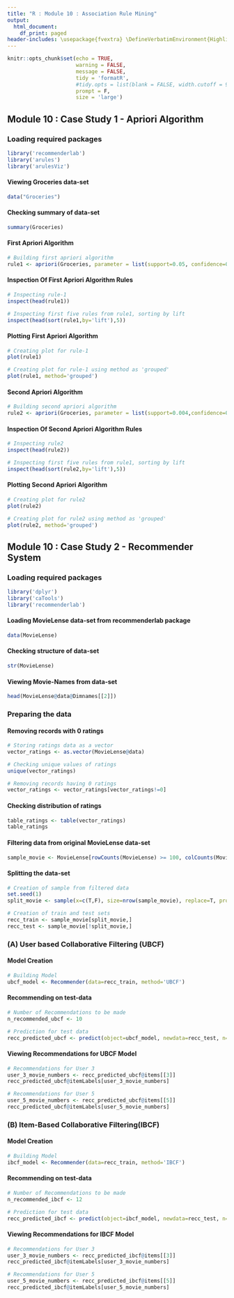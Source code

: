 ---
title: "R : Module 10 : Association Rule Mining"
output:
  html_document:
    df_print: paged
header-includes: \usepackage{fvextra} \DefineVerbatimEnvironment{Highlighting}{Verbatim}{breaklines,commandchars=\\\{\}}
---

```{r setup, include=FALSE}
knitr::opts_chunk$set(echo = TRUE,
                      warning = FALSE,
                      message = FALSE,
                      tidy = 'formatR',
                      #tidy.opts = list(blank = FALSE, width.cutoff = 90),
                      prompt = F,
                      size = 'large')
```

## Module 10 : Case Study 1 - Apriori Algorithm

### Loading required packages

```{r}
library('recommenderlab')
library('arules')
library('arulesViz')
```

#### Viewing Groceries data-set

```{r}
data("Groceries")
```

#### Checking summary of data-set

```{r}
summary(Groceries)
```

#### First Apriori Algorithm

```{r}
# Building first apriori algorithm
rule1 <- apriori(Groceries, parameter = list(support=0.05, confidence=0.3))
```

#### Inspection Of First Apriori Algorithm Rules

```{r}
# Inspecting rule-1
inspect(head(rule1))

# Inspecting first five rules from rule1, sorting by lift
inspect(head(sort(rule1,by='lift'),5))
```

#### Plotting First Apriori Algorithm

```{r}
# Creating plot for rule-1
plot(rule1)

# Creating plot for rule-1 using method as 'grouped'
plot(rule1, method='grouped')
```

#### Second Apriori Algorithm

```{r}
# Building second apriori algorithm
rule2 <- apriori(Groceries, parameter = list(support=0.004,confidence=0.7))
```

#### Inspection Of Second Apriori Algorithm Rules

```{r}
# Inspecting rule2
inspect(head(rule2))

# Inspecting first five rules from rule1, sorting by lift
inspect(head(sort(rule2,by='lift'),5))
```

#### Plotting Second Apriori Algorithm

```{r}
# Creating plot for rule2
plot(rule2)

# Creating plot for rule2 using method as 'grouped'
plot(rule2, method='grouped')
```

## Module 10 : Case Study 2 - Recommender System

### Loading required packages

```{r}
library('dplyr')
library('caTools')
library('recommenderlab')
```

#### Loading MovieLense data-set from recommenderlab package

```{r}
data(MovieLense)
```

#### Checking structure of data-set 

```{r}
str(MovieLense)
```

#### Viewing Movie-Names from data-set

```{r}
head(MovieLense@data@Dimnames[[2]])
```

### Preparing the data

#### Removing records with 0 ratings

```{r}
# Storing ratings data as a vector 
vector_ratings <- as.vector(MovieLense@data)

# Checking unique values of ratings
unique(vector_ratings)

# Removing records having 0 ratings
vector_ratings <- vector_ratings[vector_ratings!=0] 
```

#### Checking distribution of ratings

```{r}
table_ratings <- table(vector_ratings)
table_ratings
```

#### Filtering data from original MovieLense data-set

```{r}
sample_movie <- MovieLense[rowCounts(MovieLense) >= 100, colCounts(MovieLense) >= 120]
```

#### Splitting the data-set

```{r}
# Creation of sample from filtered data
set.seed(1)
split_movie <- sample(x=c(T,F), size=nrow(sample_movie), replace=T, prob=c(0.8,0.3))

# Creation of train and test sets
recc_train <- sample_movie[split_movie,] 
recc_test <- sample_movie[!split_movie,]
```

### (A) User based Collaborative Filtering (UBCF)

#### Model Creation

```{r}
# Building Model
ubcf_model <- Recommender(data=recc_train, method='UBCF')
```

#### Recommending on test-data

```{r}
# Number of Recommendations to be made
n_recommended_ubcf <- 10

# Prediction for test data
recc_predicted_ubcf <- predict(object=ubcf_model, newdata=recc_test, n=n_recommended_ubcf)
```

#### Viewing Recommendations for UBCF Model

```{r}
# Recommendations for User 3
user_3_movie_numbers <- recc_predicted_ubcf@items[[3]]
recc_predicted_ubcf@itemLabels[user_3_movie_numbers]

# Recommendations for User 5
user_5_movie_numbers <- recc_predicted_ubcf@items[[5]]
recc_predicted_ubcf@itemLabels[user_5_movie_numbers]
```

### (B) Item-Based Collaborative Filtering(IBCF)

#### Model Creation

```{r}
# Building Model
ibcf_model <- Recommender(data=recc_train, method='IBCF')  
```

#### Recommending on test-data

```{r}
# Number of Recommendations to be made
n_recommended_ibcf <- 12

# Prediction for test data
recc_predicted_ibcf <- predict(object=ibcf_model, newdata=recc_test, n=n_recommended_ibcf)
```

#### Viewing Recommendations for IBCF Model

```{r}
# Recommendations for User 3
user_3_movie_numbers <- recc_predicted_ibcf@items[[3]]
recc_predicted_ibcf@itemLabels[user_3_movie_numbers]

# Recommendations for User 5
user_5_movie_numbers <- recc_predicted_ibcf@items[[5]]
recc_predicted_ibcf@itemLabels[user_5_movie_numbers]
```